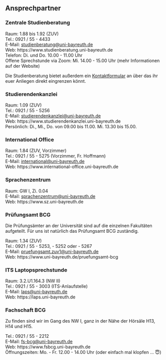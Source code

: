 ## Ansprechpartner

### Zentrale Studienberatung {-}

Raum: 1.88 bis 1.92 (ZUV)<br>
Tel.: 0921 / 55 - 4433<br>
E-Mail: [studienberatung@uni-bayreuth.de](mailto:studienberatung@uni-bayreuth.de)<br>
Web: https://www.studienberatung.uni-bayreuth.de<br>
Telefon: Di. und Do. 10.00 - 11.00 Uhr<br>
Offene Sprechstunde via Zoom: Mi. 14.00 - 15.00 Uhr (mehr Informationen auf der Website)

Die Studienberatung bietet außerdem ein [Kontaktformular](https://www.studienberatung.uni-bayreuth.de/de/kontaktformular/index.php) an über das ihr euer Anliegen direkt eingrenzen könnt.

### Studierendenkanzlei {-}

Raum: 1.09 (ZUV)<br>
Tel.: 0921 / 55 - 5256<br>
E-Mail: [studierendenkanzlei@uni-bayreuth.de](mailto:studierendenkanzlei@uni-bayreuth.de)<br>
Web: https://www.studierendenkanzlei.uni-bayreuth.de<br>
Persönlich: Di., Mi., Do. von 09.00 bis 11.00. Mi. 13.30 bis 15.00.

### International Office {-}

Raum: 1.84 (ZUV, Vorzimmer)<br>
Tel.: 0921 / 55 - 5275 (Vorzimmer, Fr. Hoffmann)<br>
E-Mail: [international@uni-bayreuth.de](mailto:international@uni-bayreuth.de)<br>
Web: https://www.international-office.uni-bayreuth.de

### Sprachenzentrum {-}

Raum: GW I, Zi. 0.04<br>
E-Mail: [sprachenzentrum@uni-bayreuth.de](mailto:sprachenzentrum@uni-bayreuth.de)<br>
Web: https://www.sz.uni-bayreuth.de

### Prüfungsamt BCG {-}

Die Prüfungsämter an der Universität sind auf die einzelnen Fakultäten aufgeteilt. Für uns ist natürlich das Prüfungsamt BCG zuständig.

Raum: 1.34 (ZUV)<br>
Tel.: 0921 / 55 - 5253, - 5252 oder - 5267<br>
E-Mail: [pruefungsamt.zuv1@uni-bayreuth.de](mailto:pruefungsamt.zuv1@uni-bayreuth.de)<br>
Web: https://www.uni-bayreuth.de/pruefungsamt-bcg

### ITS Laptopsprechstunde {-}

Raum: 3.2.U1.164.3 (NW II)<br>
Tel.: 0921 / 55 - 3003 (ITS-Anlaufstelle)<br>
E-Mail: [laps@uni-bayreuth.de](mailto:laps@uni-bayreuth.de)<br>
Web: https://laps.uni-bayreuth.de

### Fachschaft BCG {-}

Zu finden sind wir im Gang des NW I, ganz in der Nähe der Hörsäle H13, H14 und H15.

Tel.: 0921 / 55 - 2212<br>
E-Mail: [fs-bcg@uni-bayreuth.de](mailto:fs-bcg@uni-bayreuth.de)<br>
Web: https://www.fsbcg.uni-bayreuth.de<br>
Öffnungszeiten: Mo. - Fr. 12.00 - 14.00 Uhr (oder einfach mal klopfen ... 😇)